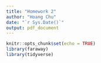 ```yaml
---
title: "Homework 2"
author: "Hoang Chu"
date: "`r Sys.Date()`"
output: pdf_document
---
```


```r
knitr::opts_chunk$set(echo = TRUE)
library(faraway)
library(tidyverse)
```


